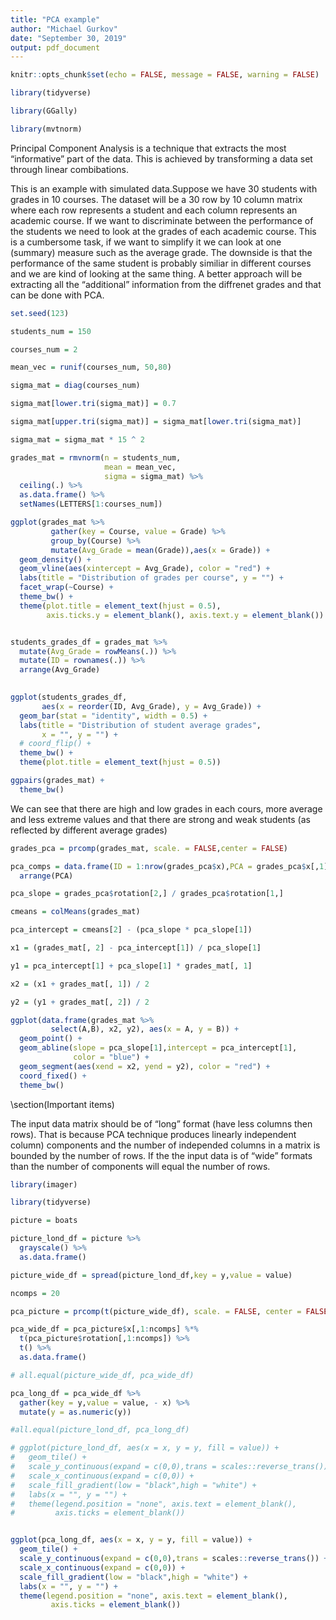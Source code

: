 ```yaml
---
title: "PCA example"
author: "Michael Gurkov"
date: "September 30, 2019"
output: pdf_document
---
```


```r
knitr::opts_chunk$set(echo = FALSE, message = FALSE, warning = FALSE)
```


```r

library(tidyverse)

library(GGally)

library(mvtnorm)

```


\section{Motivation}

Principal Component Analysis is a technique that extracts the most "informative"
part of the data. This is achieved by transforming a data set through linear combibations.


\section{Case study - Transforming student grades dataset}

This is an example with simulated data.Suppose we have 30 students with grades in 10 courses. The dataset will be a 30 row by 10 column matrix where each row represents a student and each column represents an academic course. If we want  to discriminate between the performance of the students we need to look at the grades of each academic course. This is a cumbersome task, if we want to simplify it we can look at one (summary) measure such as the average grade. The downside is that the performance of the same student is probably similiar in different courses and we are kind of looking at the same thing. A better approach will be extracting all the "additional" information from the diffrenet grades and that can be done with PCA.


```r

set.seed(123)

students_num = 150

courses_num = 2

mean_vec = runif(courses_num, 50,80)

sigma_mat = diag(courses_num)

sigma_mat[lower.tri(sigma_mat)] = 0.7

sigma_mat[upper.tri(sigma_mat)] = sigma_mat[lower.tri(sigma_mat)]

sigma_mat = sigma_mat * 15 ^ 2

grades_mat = rmvnorm(n = students_num,
                     mean = mean_vec,
                     sigma = sigma_mat) %>%
  ceiling(.) %>%
  as.data.frame() %>%
  setNames(LETTERS[1:courses_num])


```


```r

ggplot(grades_mat %>% 
         gather(key = Course, value = Grade) %>% 
         group_by(Course) %>% 
         mutate(Avg_Grade = mean(Grade)),aes(x = Grade)) + 
  geom_density() + 
  geom_vline(aes(xintercept = Avg_Grade), color = "red") + 
  labs(title = "Distribution of grades per course", y = "") + 
  facet_wrap(~Course) + 
  theme_bw() + 
  theme(plot.title = element_text(hjust = 0.5),
        axis.ticks.y = element_blank(), axis.text.y = element_blank())



```


```r

students_grades_df = grades_mat %>%
  mutate(Avg_Grade = rowMeans(.)) %>% 
  mutate(ID = rownames(.)) %>% 
  arrange(Avg_Grade)
  

ggplot(students_grades_df,
       aes(x = reorder(ID, Avg_Grade), y = Avg_Grade)) + 
  geom_bar(stat = "identity", width = 0.5) + 
  labs(title = "Distribution of student average grades",
       x = "", y = "") + 
  # coord_flip() + 
  theme_bw() + 
  theme(plot.title = element_text(hjust = 0.5))


```


```r

ggpairs(grades_mat) + 
  theme_bw()

```


We can see that there are high and low grades in each cours, more average and less extreme values and that there are strong and weak students (as reflected by different average grades)


```r

grades_pca = prcomp(grades_mat, scale. = FALSE,center = FALSE)

pca_comps = data.frame(ID = 1:nrow(grades_pca$x),PCA = grades_pca$x[,1]) %>% 
  arrange(PCA)


```


```r

pca_slope = grades_pca$rotation[2,] / grades_pca$rotation[1,]

cmeans = colMeans(grades_mat)

pca_intercept = cmeans[2] - (pca_slope * pca_slope[1])

x1 = (grades_mat[, 2] - pca_intercept[1]) / pca_slope[1]

y1 = pca_intercept[1] + pca_slope[1] * grades_mat[, 1]

x2 = (x1 + grades_mat[, 1]) / 2

y2 = (y1 + grades_mat[, 2]) / 2

ggplot(data.frame(grades_mat %>% 
         select(A,B), x2, y2), aes(x = A, y = B)) + 
  geom_point() + 
  geom_abline(slope = pca_slope[1],intercept = pca_intercept[1],
              color = "blue") +
  geom_segment(aes(xend = x2, yend = y2), color = "red") + 
  coord_fixed() + 
  theme_bw()


```


\section(Important items)

The input data matrix should be of "long" format (have less columns then rows). That is because PCA technique produces linearly independent column) components and the number of independed columns in a matrix is bounded by the number of
rows. If the the input data is of "wide" formats than the number of components will equal the number of rows.



```r

library(imager)

library(tidyverse)

picture = boats

picture_lond_df = picture %>% 
  grayscale() %>% 
  as.data.frame()

picture_wide_df = spread(picture_lond_df,key = y,value = value)


```


```r

ncomps = 20

pca_picture = prcomp(t(picture_wide_df), scale. = FALSE, center = FALSE)

pca_wide_df = pca_picture$x[,1:ncomps] %*% 
  t(pca_picture$rotation[,1:ncomps]) %>% 
  t() %>% 
  as.data.frame()

# all.equal(picture_wide_df, pca_wide_df)

pca_long_df = pca_wide_df %>% 
  gather(key = y,value = value, - x) %>% 
  mutate(y = as.numeric(y))

#all.equal(picture_lond_df, pca_long_df)


```


```r

# ggplot(picture_lond_df, aes(x = x, y = y, fill = value)) +
#   geom_tile() +
#   scale_y_continuous(expand = c(0,0),trans = scales::reverse_trans()) +
#   scale_x_continuous(expand = c(0,0)) +
#   scale_fill_gradient(low = "black",high = "white") +
#   labs(x = "", y = "") + 
#   theme(legend.position = "none", axis.text = element_blank(),
#         axis.ticks = element_blank())


ggplot(pca_long_df, aes(x = x, y = y, fill = value)) +
  geom_tile() +
  scale_y_continuous(expand = c(0,0),trans = scales::reverse_trans()) +
  scale_x_continuous(expand = c(0,0)) +
  scale_fill_gradient(low = "black",high = "white") +
  labs(x = "", y = "") +
  theme(legend.position = "none", axis.text = element_blank(),
         axis.ticks = element_blank())


```

